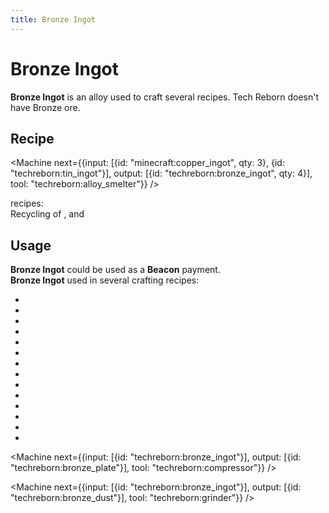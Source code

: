 ```yaml
---
title: Bronze Ingot
---
```


<ItemImage file="bronze_ingot" alt="Ingots" size="200" />

# Bronze Ingot

**Bronze Ingot** is an alloy used to craft several recipes. Tech Reborn doesn't have Bronze ore.

## Recipe

<CraftingTable recipe="input techreborn:bronze_nugget techreborn:bronze_nugget techreborn:bronze_nugget input techreborn:bronze_nugget techreborn:bronze_nugget techreborn:bronze_nugget input techreborn:bronze_nugget techreborn:bronze_nugget techreborn:bronze_nugget output techreborn:bronze_ingot"/>
<CraftingTable recipe="input air air air input air techreborn:bronze_storage_block air input air air air output techreborn:bronze_ingot,9"/>

<Machine next={{input: [{id: "minecraft:copper_ingot", qty: 3}, {id: "techreborn:tin_ingot"}], output: [{id: "techreborn:bronze_ingot", qty: 4}], tool: "techreborn:alloy_smelter"}} />

<Machine recipe="input techreborn:bronze_dust output techreborn:bronze_ingot tool techreborn:iron_furnace" />

<McItem slug="techreborn:blast_furnace"/> recipes:  
Recycling of <McItem slug="techreborn:bronze_pickaxe"/>, <McItem slug="techreborn:bronze_axe"/> and <McItem slug="techreborn:bronze_chestplate"/> <McItem slug="techreborn:bronze_armor"/>

## Usage

**Bronze Ingot** could be used as a **Beacon** payment.  
**Bronze Ingot** used in several crafting recipes:

- <McItem slug="techreborn:wrench"/>
- <McItem slug="techreborn:painting_tool"/>
- <McItem slug="techreborn:bronze_nugget"/>
- <McItem slug="techreborn:bronze_storage_block"/>
- <McItem slug="techreborn:mixed_metal_ingot"/>
- <McItem slug="techreborn:bronze_axe"/>
- <McItem slug="techreborn:bronze_hoe"/>
- <McItem slug="techreborn:bronze_pickaxe"/>
- <McItem slug="techreborn:bronze_spade"/>
- <McItem slug="techreborn:bronze_sword"/>
- <McItem slug="techreborn:bronze_helmet"/>
- <McItem slug="techreborn:bronze_chestplate"/>
- <McItem slug="techreborn:bronze_leggings"/>
- <McItem slug="techreborn:bronze_boots"/>

<Machine next={{input: [{id: "techreborn:bronze_ingot"}], output: [{id: "techreborn:bronze_plate"}], tool: "techreborn:compressor"}} />

<Machine next={{input: [{id: "techreborn:bronze_ingot"}], output: [{id: "techreborn:bronze_dust"}], tool: "techreborn:grinder"}} />

